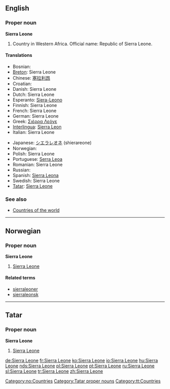 ==English==

===Proper noun===
'''Sierra Leone'''

# Country in Western Africa. Official name: Republic of Sierra Leone.

====Translations====
{{top}}
*Bosnian: {{t-|bs|Sijera Leone|f}}
*[[Breton]]: Sierra Leone
*Chinese: [[塞拉利昂]]
*Croatian: {{t-|hr|Sijera Leone|f}}
*Danish: Sierra Leone
*Dutch: Sierra Leone
*Esperanto: [[Siera-Leono]]
*Finnish: Sierra Leone
*French: Sierra Leone {{f}}
*German: Sierra Leone
*Greek: [[Σιέρρα Λεόνε]] {{f}}
*[[Interlingua]]: [[Sierra Leon]]
*Italian: Sierra Leone {{f}}
{{mid}}
*Japanese: [[シエラレオネ]] (shierareone)
* Norwegian: {{t-|no|Sierra Leone}}
*Polish: Sierra Leone
*Portuguese: [[Serra Leoa]]
*Romanian: Sierra Leone
* Russian: {{t-|ru|Сьерра-Леоне}}
*Spanish: [[Sierra Leona]]
*Swedish: Sierra Leone
*[[Tatar]]: [[Sierra Leone#Tatar|Sierra Leone]]
{{bottom}}

===See also===
* [[Countries of the world]]

----

==Norwegian==

===Proper noun===
'''Sierra Leone'''

# [[#English|Sierra Leone]]

====Related terms====
*[[sierraleoner]]
*[[sierraleonsk]]

[[Category:no:Countries]]

----

==Tatar==

===Proper noun===
'''Sierra Leone'''

# [[Sierra Leone#English|Sierra Leone]]

[[Category:Tatar proper nouns]]
[[Category:tt:Countries]]

[[de:Sierra Leone]]
[[fr:Sierra Leone]]
[[ko:Sierra Leone]]
[[io:Sierra Leone]]
[[hu:Sierra Leone]]
[[nds:Sierra Leone]]
[[pl:Sierra Leone]]
[[pt:Sierra Leone]]
[[ru:Sierra Leone]]
[[sl:Sierra Leone]]
[[tr:Sierra Leone]]
[[zh:Sierra Leone]]